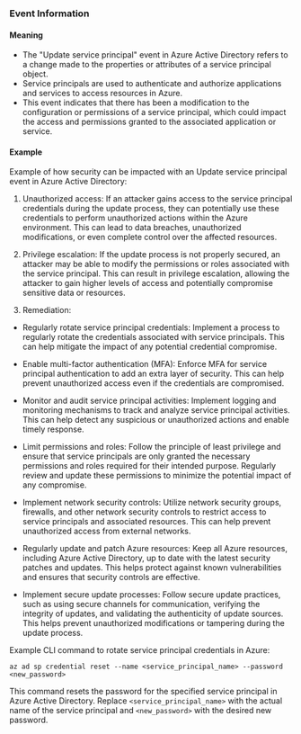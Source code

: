 
### Event Information

#### Meaning

- The "Update service principal" event in Azure Active Directory refers to a change made to the properties or attributes of a service principal object.
- Service principals are used to authenticate and authorize applications and services to access resources in Azure.
- This event indicates that there has been a modification to the configuration or permissions of a service principal, which could impact the access and permissions granted to the associated application or service.

#### Example

Example of how security can be impacted with an Update service principal event in Azure Active Directory:

1. Unauthorized access: If an attacker gains access to the service principal credentials during the update process, they can potentially use these credentials to perform unauthorized actions within the Azure environment. This can lead to data breaches, unauthorized modifications, or even complete control over the affected resources.

2. Privilege escalation: If the update process is not properly secured, an attacker may be able to modify the permissions or roles associated with the service principal. This can result in privilege escalation, allowing the attacker to gain higher levels of access and potentially compromise sensitive data or resources.

3. Remediation:

- Regularly rotate service principal credentials: Implement a process to regularly rotate the credentials associated with service principals. This can help mitigate the impact of any potential credential compromise.

- Enable multi-factor authentication (MFA): Enforce MFA for service principal authentication to add an extra layer of security. This can help prevent unauthorized access even if the credentials are compromised.

- Monitor and audit service principal activities: Implement logging and monitoring mechanisms to track and analyze service principal activities. This can help detect any suspicious or unauthorized actions and enable timely response.

- Limit permissions and roles: Follow the principle of least privilege and ensure that service principals are only granted the necessary permissions and roles required for their intended purpose. Regularly review and update these permissions to minimize the potential impact of any compromise.

- Implement network security controls: Utilize network security groups, firewalls, and other network security controls to restrict access to service principals and associated resources. This can help prevent unauthorized access from external networks.

- Regularly update and patch Azure resources: Keep all Azure resources, including Azure Active Directory, up to date with the latest security patches and updates. This helps protect against known vulnerabilities and ensures that security controls are effective.

- Implement secure update processes: Follow secure update practices, such as using secure channels for communication, verifying the integrity of updates, and validating the authenticity of update sources. This helps prevent unauthorized modifications or tampering during the update process.

Example CLI command to rotate service principal credentials in Azure:

```
az ad sp credential reset --name <service_principal_name> --password <new_password>
```

This command resets the password for the specified service principal in Azure Active Directory. Replace `<service_principal_name>` with the actual name of the service principal and `<new_password>` with the desired new password.

